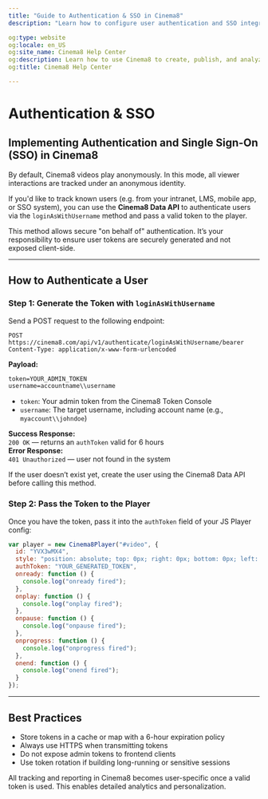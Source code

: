 ---
title: "Guide to Authentication & SSO in Cinema8"
description: "Learn how to configure user authentication and SSO integrations within our platform for secure access across organisations. Visit Cinema8."

og:type: website
og:locale: en_US
og:site_name: Cinema8 Help Center
og:description: Learn how to use Cinema8 to create, publish, and analyze interactive videos.
og:title: Cinema8 Help Center

---


# Authentication & SSO

## Implementing Authentication and Single Sign-On (SSO) in Cinema8

By default, Cinema8 videos play anonymously. In this mode, all viewer interactions are tracked under an anonymous identity.

If you'd like to track known users (e.g. from your intranet, LMS, mobile app, or SSO system), you can use the **Cinema8 Data API** to authenticate users via the `loginAsWithUsername` method and pass a valid token to the player.

<Callout type="warning">
This method allows secure "on behalf of" authentication. It’s your responsibility to ensure user tokens are securely generated and not exposed client-side.
</Callout>

---

## How to Authenticate a User

<Steps>

### Step 1: Generate the Token with `loginAsWithUsername`

Send a POST request to the following endpoint:

```http filename="login-as.txt"
POST https://cinema8.com/api/v1/authenticate/loginAsWithUsername/bearer
Content-Type: application/x-www-form-urlencoded
```

**Payload:**

```txt
token=YOUR_ADMIN_TOKEN
username=accountname\\username
```

- `token`: Your admin token from the Cinema8 Token Console  
- `username`: The target username, including account name (e.g., `myaccount\\johndoe`)

**Success Response:**  
`200 OK` — returns an `authToken` valid for 6 hours  
**Error Response:**  
`401 Unauthorized` — user not found in the system

<Callout type="info">
If the user doesn’t exist yet, create the user using the Cinema8 Data API before calling this method.
</Callout>

### Step 2: Pass the Token to the Player

Once you have the token, pass it into the `authToken` field of your JS Player config:

```js filename="player-auth-token.js" showLineNumbers
var player = new Cinema8Player("#video", {
  id: "YVX3wMX4",
  style: "position: absolute; top: 0px; right: 0px; bottom: 0px; left: 0px; width: 100%; height: 100%; border: 0;",
  authToken: "YOUR_GENERATED_TOKEN",
  onready: function () {
    console.log("onready fired");
  },
  onplay: function () {
    console.log("onplay fired");
  },
  onpause: function () {
    console.log("onpause fired");
  },
  onprogress: function () {
    console.log("onprogress fired");
  },
  onend: function () {
    console.log("onend fired");
  }
});
```

</Steps>

---

## Best Practices

- Store tokens in a cache or map with a 6-hour expiration policy
- Always use HTTPS when transmitting tokens
- Do not expose admin tokens to frontend clients
- Use token rotation if building long-running or sensitive sessions

<Callout type="important">
All tracking and reporting in Cinema8 becomes user-specific once a valid token is used. This enables detailed analytics and personalization.
</Callout>
